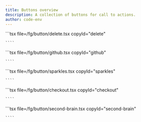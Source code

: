 ```yaml
---
title: Buttons overview
description: A collection of buttons for call to actions.
author: code-env
---
```



<ComponentList>
  <ComponentListItem copyId="delete">
    <Delete />
    ```tsx file=<rootDir>/fg/button/delete.tsx copyId="delete"

    ````

  </ComponentListItem>
  <ComponentListItem copyId="github">
    <Github />
    ```tsx file=<rootDir>/fg/button/github.tsx copyId="github"

    ````

  </ComponentListItem>
  <ComponentListItem copyId="sparkles">
    <Sparkles />
    ```tsx file=<rootDir>/fg/button/sparkles.tsx copyId="sparkles"

    ````

  </ComponentListItem>
  <ComponentListItem copyId="checkout">
    <Checkout />
    ```tsx file=<rootDir>/fg/button/checkout.tsx copyId="checkout"

    ````

  </ComponentListItem>
  <ComponentListItem copyId="second-brain">
    <SecondBrain />
    ```tsx file=<rootDir>/fg/button/second-brain.tsx copyId="second-brain"

    ````

  </ComponentListItem>
</ComponentList>
